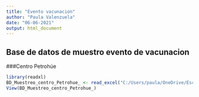 ```yaml
---
title: "Evento vacunacion"
author: "Paula Valenzuela"
date: "06-06-2021"
output: html_document
---
```


## Base de datos de muestro evento de vacunacion

###Centro Petrohúe

```r
library(readxl)
BD_Muestreo_centro_Petrohue_ <- read_excel("C:/Users/paula/OneDrive/Escritorio/Evento de vacunación/Evento vacunación/BD Muestreo centro Petrohue..xlsx")
View(BD_Muestreo_centro_Petrohue_)
```

